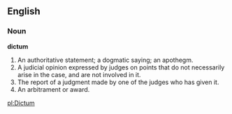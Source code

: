 ==English==

===Noun===

'''dictum'''

#An authoritative statement; a dogmatic saying; an apothegm.
#A judicial opinion expressed by judges on points that do not necessarily arise in the case, and are not involved in it.
#The report of a judgment made by one of the judges who has given it.
#An arbitrament or award.

[[pl:Dictum]]